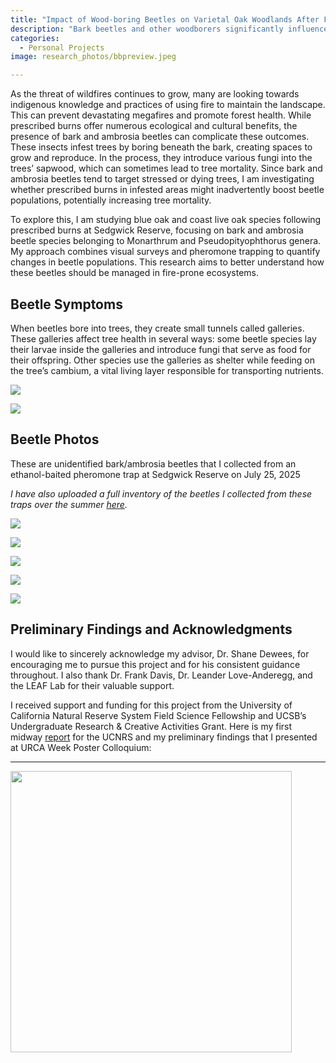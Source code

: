 ```yaml
---
title: "Impact of Wood-boring Beetles on Varietal Oak Woodlands After Fire Events"
description: "Bark beetles and other woodborers significantly influence forest health, and a deeper understanding of their relationship with fire is essential for developing safe and effective forest management techniques."
categories: 
  - Personal Projects
image: research_photos/bbpreview.jpeg

---
```


As the threat of wildfires continues to grow, many are looking towards indigenous knowledge and practices of using fire to maintain the landscape. This can prevent devastating megafires and promote forest health. While prescribed burns offer numerous ecological and cultural benefits, the presence of bark and ambrosia beetles can complicate these outcomes. These insects infest trees by boring beneath the bark, creating spaces to grow and reproduce. In the process, they introduce various fungi into the trees' sapwood, which can sometimes lead to tree mortality. Since bark and ambrosia beetles tend to target stressed or dying trees, I am investigating whether prescribed burns in infested areas might inadvertently boost beetle populations, potentially increasing tree mortality.

To explore this, I am studying blue oak and coast live oak species following prescribed burns at Sedgwick Reserve, focusing on bark and ambrosia beetle species belonging to  Monarthrum and Pseudopityophthorus genera. My approach combines visual surveys and pheromone trapping to quantify changes in beetle populations. This research aims to better understand how these beetles should be managed in fire-prone ecosystems.  


## Beetle Symptoms

When beetles bore into trees, they create small tunnels called galleries. These galleries affect tree health in several ways: some beetle species lay their larvae inside the galleries and introduce fungi that serve as food for their offspring. Other species use the galleries as shelter while feeding on the tree’s cambium, a vital living layer responsible for transporting nutrients.

::: {layout="[1, 1]"}

![](research_photos/bbpreview.jpeg){.lightbox group="first"
description="Bark Beetle entry holes, galleries, and fungus in a blue oak. Sedgwick Reserve, Dec 2024."}


![](research_photos/coaststain.jpeg){.lightbox group="first"
description="Bark beetle entry holes + fungal staining on a coast live oak. Sedgwick Reserve, Dec 2024."}

:::

## Beetle Photos

These are unidentified bark/ambrosia beetles that I collected from an ethanol-baited pheromone trap at Sedgwick Reserve on July 25, 2025

*I have also uploaded a full inventory of the beetles I collected from these traps over the summer [here](https://github.com/Brookepryan/beetle-data/tree/main/beetle_pics).*

::: {layout="[[1, 1, 1], [1, 1]]"}

![](research_photos/pp1.png){.lightbox group="two"}

![](research_photos/pp2.png){.lightbox group="two"}


![](research_photos/pp3.png){.lightbox group="two"}


![](research_photos/ms1.png){.lightbox group="two"}


![](research_photos/ms2.png){.lightbox group="two"}


:::

## Preliminary Findings and Acknowledgments

I would like to sincerely acknowledge my advisor, Dr. Shane Dewees, for encouraging me to pursue this project and for his consistent guidance throughout. I also thank Dr. Frank Davis, Dr. Leander Love-Anderegg, and the LEAF Lab for their valuable support.

I received support and funding for this project from the University of California Natural Reserve System Field Science Fellowship and UCSB's Undergraduate Research & Creative Activities Grant. Here is my first midway [report](research_photos/NRS_Report_1.pdf) for the UCNRS and my preliminary findings that I presented at URCA Week Poster Colloquium:

---

![](research_photos/urca_poster.jpg){.lightbox width="450"
description="UCSB Undergraduate Research Colloquium, May 2025
“Impact of Monarthrum and Pseudopityophthorus Bark Beetles on Varietal Oak Woodlands After Fire Events”
B Ryan"}



